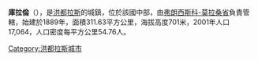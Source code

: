 '''庫拉倫'''（{{lang-es|Curarén}}），是[[洪都拉斯|洪都拉斯]]的城鎮，位於該國中部，由[[弗朗西斯科-莫拉桑省|弗朗西斯科-莫拉桑省]]負責管轄，始建於1889年，面積311.63平方公里，海拔高度701米，2001年人口17,064，人口密度每平方公里54.76人。

{{coord|13|51|0|N|87|32|0|W|type:adm2nd_region:HN_source:nlwiki|display=title}}

{{Honduras-geo-stub}}
[[Category:洪都拉斯城市|Category:洪都拉斯城市]]